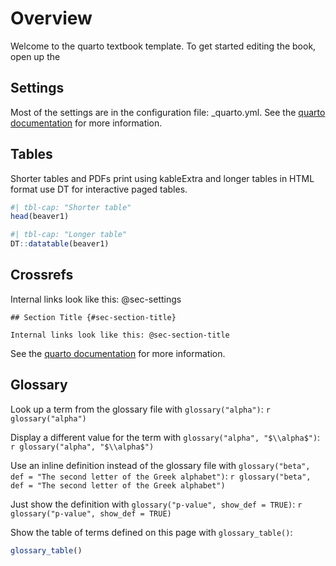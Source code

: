 # Overview {.unnumbered}

Welcome to the quarto textbook template. To get started editing the book, open up the 

## Settings {#sec-settings}

Most of the settings are in the configuration file: <path>_quarto.yml</path>. See the [quarto documentation](https://quarto.org/docs/books/#config-file){target="_blank"} for more information. 

## Tables {#sec-tables}

Shorter tables and PDFs print using <pkg>kableExtra</pkg> and longer tables in HTML format use <pkg>DT</pkg> for interactive paged tables.

```r
#| tbl-cap: "Shorter table"
head(beaver1)
```

```r
#| tbl-cap: "Longer table"
DT::datatable(beaver1)
```

## Crossrefs {#sec-crossrefs}

Internal links look like this: @sec-settings

```verbatim
## Section Title {#sec-section-title}

Internal links look like this: @sec-section-title
```

See the [quarto documentation](https://quarto.org/docs/books/book-crossrefs.html){target="_blank"} for more information.

## Glossary

Look up a term from the glossary file with `glossary("alpha")`: `r glossary("alpha")`

Display a different value for the term with `glossary("alpha", "$\\alpha$")`: `r glossary("alpha", "$\\alpha$")`

Use an inline definition instead of the glossary file with `glossary("beta", def = "The second letter of the Greek alphabet")`: `r glossary("beta", def = "The second letter of the Greek alphabet")`

Just show the definition with `glossary("p-value", show_def = TRUE)`: `r glossary("p-value", show_def = TRUE)`

Show the table of terms defined on this page with `glossary_table()`:

```r
glossary_table()
```
